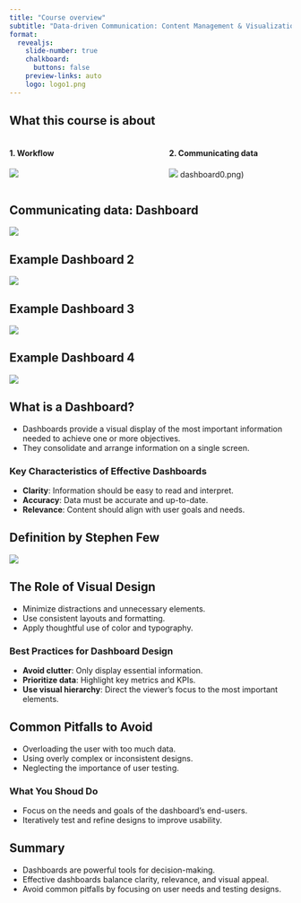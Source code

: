 ```yaml
---
title: "Course overview"
subtitle: "Data-driven Communication: Content Management & Visualization for Marketing & Communication Sciences"
format: 
  revealjs:
    slide-number: true
    chalkboard: 
      buttons: false
    preview-links: auto
    logo: logo1.png
---
```



## What this course is about {.smaller}

::: columns
::: {.column width="45%"}
#### 1. Workflow

![](workflow.png)
:::

::: {.column width="5%"}
:::

::: {.column width="45%"}
#### 2. Communicating data
![](tidyflow.png)
dashboard0.png)
:::
:::


## Communicating data: Dashboard

![](dashboard_1.png)


## Example Dashboard 2

![](dashboard_2.png)

## Example Dashboard 3

![](dashboard_3.png)


## Example Dashboard 4

![](dashboard_4.png)


## What is a Dashboard?

- Dashboards provide a visual display of the most important information needed to achieve one or more objectives.
- They consolidate and arrange information on a single screen.

### Key Characteristics of Effective Dashboards

- **Clarity**: Information should be easy to read and interpret.
- **Accuracy**: Data must be accurate and up-to-date.
- **Relevance**: Content should align with user goals and needs.


## Definition by Stephen Few

![](definition.png)

## The Role of Visual Design

- Minimize distractions and unnecessary elements.
- Use consistent layouts and formatting.
- Apply thoughtful use of color and typography.

### Best Practices for Dashboard Design

- **Avoid clutter**: Only display essential information.
- **Prioritize data**: Highlight key metrics and KPIs.
- **Use visual hierarchy**: Direct the viewer's focus to the most important elements.


## Common Pitfalls to Avoid

- Overloading the user with too much data.
- Using overly complex or inconsistent designs.
- Neglecting the importance of user testing.

### What You Shoud Do

- Focus on the needs and goals of the dashboard's end-users.
- Iteratively test and refine designs to improve usability.

## Summary

- Dashboards are powerful tools for decision-making.
- Effective dashboards balance clarity, relevance, and visual appeal.
- Avoid common pitfalls by focusing on user needs and testing designs.
